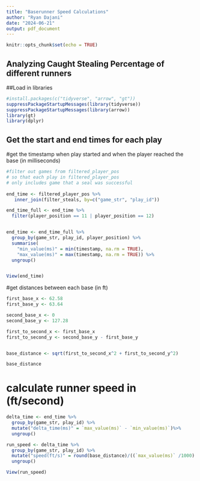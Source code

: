 ---
title: "Baserunner Speed Calculations"
author: "Ryan Dajani"
date: "2024-06-21"
output: pdf_document
---

```{r setup, include=FALSE}
knitr::opts_chunk$set(echo = TRUE)
```

## Analyzing Caught Stealing Percentage of different runners

##Load in libraries

```{r, warning=FALSE}
#install.packages(c("tidyverse", "arrow", "gt"))
suppressPackageStartupMessages(library(tidyverse))
suppressPackageStartupMessages(library(arrow))
library(gt)
library(dplyr)
```

## Get the start and end times for each play

#get the timestamp when play started and when the player reached the base (in milliseconds)

```{r}
#filter out games from filtered_player_pos 
# so that each play in filtered_player_pos
# only includes game that a seal was successful
 
end_time <- filtered_player_pos %>%
   inner_join(filter_steals, by=c("game_str", "play_id"))

end_time_full <- end_time %>%
  filter(player_position == 11 | player_position == 12)


end_time <- end_time_full %>%
  group_by(game_str, play_id, player_position) %>%
  summarise( 
    "min_value(ms)" = min(timestamp, na.rm = TRUE),
    "max_value(ms)" = max(timestamp, na.rm = TRUE)) %>%
  ungroup()


View(end_time)

```

#get distances between each base (in ft)

```{r}
first_base_x <- 62.58
first_base_y <- 63.64

second_base_x <- 0
second_base_y <- 127.28

first_to_second_x <- first_base_x
first_to_second_y <- second_base_y - first_base_y


base_distance <- sqrt(first_to_second_x^2 + first_to_second_y^2)

base_distance
```

# calculate runner speed in (ft/second)

```{r}
delta_time <- end_time %>%
  group_by(game_str, play_id) %>%
  mutate("delta_time(ms)" = `max_value(ms)` - `min_value(ms)`)%>%
  ungroup()

run_speed <- delta_time %>%
  group_by(game_str, play_id) %>%
  mutate("speed(ft/s)" = round(base_distance)/((`max_value(ms)` /1000) - (`min_value(ms)` / 1000)), 2) %>%
  ungroup()

View(run_speed)

```
